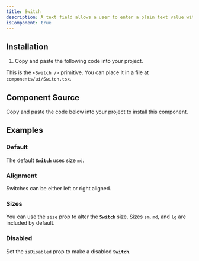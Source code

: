 ```yaml
---
title: Switch
description: A text field allows a user to enter a plain text value with a keyboard.
isComponent: true
---
```


## Installation

1. Copy and paste the following code into your project.

This is the `<Switch />` primitive. You can place it in a file at `components/ui/Switch.tsx`.

## Component Source

Copy and paste the code below into your project to install this component.

<ComponentSource src="../../packages/ui/src/Switch.tsx" />

## Examples

### Default

The default **`Switch`** uses size `md`.

<ComponentExample name="Switch" story="default" />

### Alignment

Switches can be either left or right aligned.

<ComponentExample name="Switch" story="alignment" />

### Sizes

You can use the `size` prop to alter the **`Switch`** size. Sizes `sm`, `md`, and `lg` are included by default.

<ComponentExample name="Switch" story="sizes" />

### Disabled

Set the `isDisabled` prop to make a disabled **`Switch`**.

<ComponentExample name="Switch" story="disabled" />
